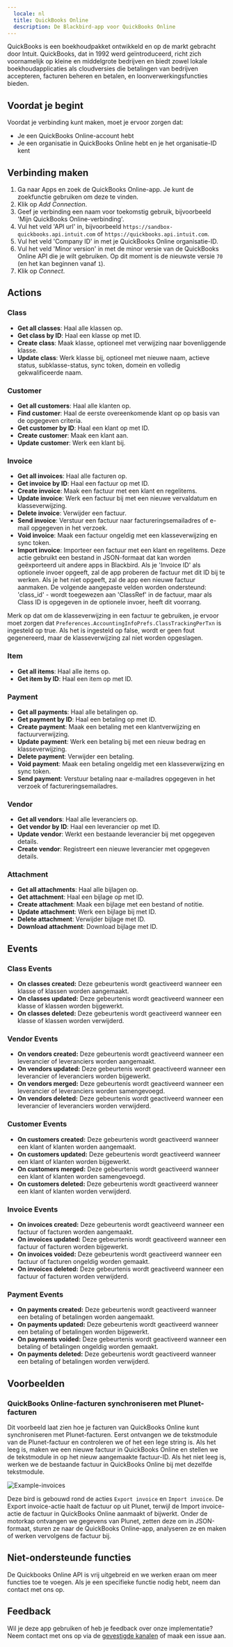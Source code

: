 ```yaml
---
  locale: nl
  title: QuickBooks Online
  description: De Blackbird-app voor QuickBooks Online
---
```


<LinkCard title="View on Github" target="_blank" href="https://github.com/bb-io/QuickBooks-Online" icon="github" />

QuickBooks is een boekhoudpakket ontwikkeld en op de markt gebracht door Intuit. QuickBooks, dat in 1992 werd geïntroduceerd, richt zich voornamelijk op kleine en middelgrote bedrijven en biedt zowel lokale boekhoudapplicaties als cloudversies die betalingen van bedrijven accepteren, facturen beheren en betalen, en loonverwerkingsfuncties bieden.

## Voordat je begint

Voordat je verbinding kunt maken, moet je ervoor zorgen dat:

- Je een QuickBooks Online-account hebt
- Je een organisatie in QuickBooks Online hebt en je het organisatie-ID kent

## Verbinding maken

1. Ga naar Apps en zoek de QuickBooks Online-app. Je kunt de zoekfunctie gebruiken om deze te vinden.
2. Klik op _Add Connection_.
3. Geef je verbinding een naam voor toekomstig gebruik, bijvoorbeeld 'Mijn QuickBooks Online-verbinding'.
4. Vul het veld 'API url' in, bijvoorbeeld `https://sandbox-quickbooks.api.intuit.com` of `https://quickbooks.api.intuit.com`.
5. Vul het veld 'Company ID' in met je QuickBooks Online organisatie-ID.
6. Vul het veld 'Minor version' in met de minor versie van de QuickBooks Online API die je wilt gebruiken. Op dit moment is de nieuwste versie `70` (en het kan beginnen vanaf `1`).
7. Klik op _Connect_.

## Actions

### Class

- **Get all classes**: Haal alle klassen op.
- **Get class by ID**: Haal een klasse op met ID.
- **Create class**: Maak klasse, optioneel met verwijzing naar bovenliggende klasse.
- **Update class**: Werk klasse bij, optioneel met nieuwe naam, actieve status, subklasse-status, sync token, domein en volledig gekwalificeerde naam.

### Customer

- **Get all customers**: Haal alle klanten op.
- **Find customer**: Haal de eerste overeenkomende klant op op basis van de opgegeven criteria.
- **Get customer by ID**: Haal een klant op met ID.
- **Create customer**: Maak een klant aan.
- **Update customer**: Werk een klant bij.

### Invoice

- **Get all invoices**: Haal alle facturen op.
- **Get invoice by ID**: Haal een factuur op met ID.
- **Create invoice**: Maak een factuur met een klant en regelitems.
- **Update invoice**: Werk een factuur bij met een nieuwe vervaldatum en klasseverwijzing.
- **Delete invoice**: Verwijder een factuur.
- **Send invoice**: Verstuur een factuur naar factureringsemailadres of e-mail opgegeven in het verzoek.
- **Void invoice**: Maak een factuur ongeldig met een klasseverwijzing en sync token.
- **Import invoice**: Importeer een factuur met een klant en regelitems. Deze actie gebruikt een bestand in JSON-formaat dat kan worden geëxporteerd uit andere apps in Blackbird. Als je 'Invoice ID' als optionele invoer opgeeft, zal de app proberen de factuur met dit ID bij te werken. Als je het niet opgeeft, zal de app een nieuwe factuur aanmaken. De volgende aangepaste velden worden ondersteund: 'class_id' - wordt toegewezen aan 'ClassRef' in de factuur, maar als Class ID is opgegeven in de optionele invoer, heeft dit voorrang.

Merk op dat om de klasseverwijzing in een factuur te gebruiken, je ervoor moet zorgen dat `Preferences.AccountingInfoPrefs.ClassTrackingPerTxn` is ingesteld op true. Als het is ingesteld op false, wordt er geen fout gegenereerd, maar de klasseverwijzing zal niet worden opgeslagen.

### Item

- **Get all items**: Haal alle items op.
- **Get item by ID**: Haal een item op met ID.

### Payment

- **Get all payments**: Haal alle betalingen op.
- **Get payment by ID**: Haal een betaling op met ID.
- **Create payment**: Maak een betaling met een klantverwijzing en factuurverwijzing.
- **Update payment**: Werk een betaling bij met een nieuw bedrag en klasseverwijzing.
- **Delete payment**: Verwijder een betaling.
- **Void payment**: Maak een betaling ongeldig met een klasseverwijzing en sync token.
- **Send payment**: Verstuur betaling naar e-mailadres opgegeven in het verzoek of factureringsemailadres.

### Vendor

- **Get all vendors**: Haal alle leveranciers op.
- **Get vendor by ID**: Haal een leverancier op met ID.
- **Update vendor**: Werkt een bestaande leverancier bij met opgegeven details.
- **Create vendor**: Registreert een nieuwe leverancier met opgegeven details.

### Attachment

- **Get all attachments**: Haal alle bijlagen op.
- **Get attachment**: Haal een bijlage op met ID.
- **Create attachment**: Maak een bijlage met een bestand of notitie.
- **Update attachment**: Werk een bijlage bij met ID.
- **Delete attachment**: Verwijder bijlage met ID.
- **Download attachment**: Download bijlage met ID.

## Events

### Class Events

- **On classes created:** Deze gebeurtenis wordt geactiveerd wanneer een klasse of klassen worden aangemaakt.
- **On classes updated:** Deze gebeurtenis wordt geactiveerd wanneer een klasse of klassen worden bijgewerkt.
- **On classes deleted:** Deze gebeurtenis wordt geactiveerd wanneer een klasse of klassen worden verwijderd.

### Vendor Events

- **On vendors created:** Deze gebeurtenis wordt geactiveerd wanneer een leverancier of leveranciers worden aangemaakt.
- **On vendors updated:** Deze gebeurtenis wordt geactiveerd wanneer een leverancier of leveranciers worden bijgewerkt.
- **On vendors merged:** Deze gebeurtenis wordt geactiveerd wanneer een leverancier of leveranciers worden samengevoegd.
- **On vendors deleted:** Deze gebeurtenis wordt geactiveerd wanneer een leverancier of leveranciers worden verwijderd.

### Customer Events

- **On customers created:** Deze gebeurtenis wordt geactiveerd wanneer een klant of klanten worden aangemaakt.
- **On customers updated:** Deze gebeurtenis wordt geactiveerd wanneer een klant of klanten worden bijgewerkt.
- **On customers merged:** Deze gebeurtenis wordt geactiveerd wanneer een klant of klanten worden samengevoegd.
- **On customers deleted:** Deze gebeurtenis wordt geactiveerd wanneer een klant of klanten worden verwijderd.

### Invoice Events

- **On invoices created:** Deze gebeurtenis wordt geactiveerd wanneer een factuur of facturen worden aangemaakt.
- **On invoices updated:** Deze gebeurtenis wordt geactiveerd wanneer een factuur of facturen worden bijgewerkt.
- **On invoices voided:** Deze gebeurtenis wordt geactiveerd wanneer een factuur of facturen ongeldig worden gemaakt.
- **On invoices deleted:** Deze gebeurtenis wordt geactiveerd wanneer een factuur of facturen worden verwijderd.

### Payment Events

- **On payments created:** Deze gebeurtenis wordt geactiveerd wanneer een betaling of betalingen worden aangemaakt.
- **On payments updated:** Deze gebeurtenis wordt geactiveerd wanneer een betaling of betalingen worden bijgewerkt.
- **On payments voided:** Deze gebeurtenis wordt geactiveerd wanneer een betaling of betalingen ongeldig worden gemaakt.
- **On payments deleted:** Deze gebeurtenis wordt geactiveerd wanneer een betaling of betalingen worden verwijderd.

## Voorbeelden

### QuickBooks Online-facturen synchroniseren met Plunet-facturen

Dit voorbeeld laat zien hoe je facturen van QuickBooks Online kunt synchroniseren met Plunet-facturen. Eerst ontvangen we de tekstmodule van de Plunet-factuur en controleren we of het een lege string is. Als het leeg is, maken we een nieuwe factuur in QuickBooks Online en stellen we de tekstmodule in op het nieuw aangemaakte factuur-ID. Als het niet leeg is, werken we de bestaande factuur in QuickBooks Online bij met dezelfde tekstmodule.

![Example-invoices](https://raw.githubusercontent.com/bb-io/QuickBooks-Online/main/image/README/Example-invoices.png)

Deze bird is gebouwd rond de acties `Export invoice` en `Import invoice`. De Export invoice-actie haalt de factuur op uit Plunet, terwijl de Import invoice-actie de factuur in QuickBooks Online aanmaakt of bijwerkt. Onder de motorkap ontvangen we gegevens van Plunet, zetten deze om in JSON-formaat, sturen ze naar de QuickBooks Online-app, analyseren ze en maken of werken vervolgens de factuur bij.

## Niet-ondersteunde functies

De Quickbooks Online API is vrij uitgebreid en we werken eraan om meer functies toe te voegen. Als je een specifieke functie nodig hebt, neem dan contact met ons op.

## Feedback

Wil je deze app gebruiken of heb je feedback over onze implementatie? Neem contact met ons op via de [gevestigde kanalen](https://www.blackbird.io/) of maak een issue aan.